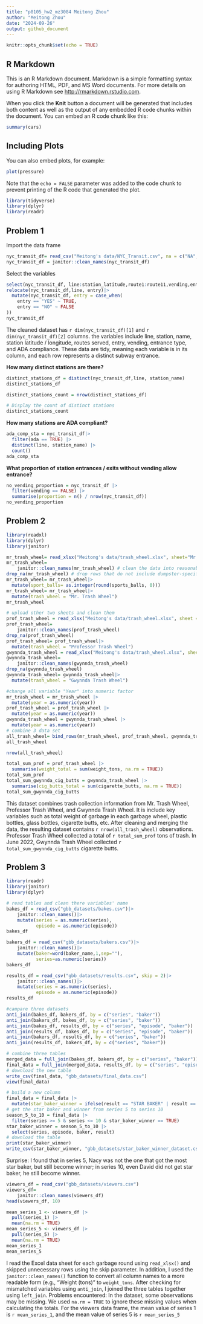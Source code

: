 ```yaml
---
title: "p8105_hw2_mz3084 Meitong Zhou"
author: "Meitong Zhou"
date: "2024-09-26"
output: github_document
---
```


```r
knitr::opts_chunk$set(echo = TRUE)
```

## R Markdown

This is an R Markdown document. Markdown is a simple formatting syntax for authoring HTML, PDF, and MS Word documents. For more details on using R Markdown see <http://rmarkdown.rstudio.com>.

When you click the **Knit** button a document will be generated that includes both content as well as the output of any embedded R code chunks within the document. You can embed an R code chunk like this:

```r
summary(cars)
```

## Including Plots

You can also embed plots, for example:

```r
plot(pressure)
```

Note that the `echo = FALSE` parameter was added to the code chunk to prevent printing of the R code that generated the plot.

```r
library(tidyverse)
library(dplyr)
library(readr)
```

## Problem 1

Import the data frame
```r
nyc_transit_df= read_csv("Meitong's data/NYC_Transit.csv", na = c("NA", "", "."))
nyc_transit_df = janitor::clean_names(nyc_transit_df)
```
Select the variables

```r
select(nyc_transit_df, line:station_latitude,route1:route11,vending,entrance_type,entry,ada)
relocate(nyc_transit_df,line, entry)|>
  mutate(nyc_transit_df, entry = case_when(
    entry == "YES" ~ TRUE,
    entry == "NO" ~ FALSE
))
nyc_transit_df
```

The cleaned dataset has `r dim(nyc_transit_df)[1]` and `r dim(nyc_transit_df)[2]` columns. the variables include line, station, name, station latitude / longitude, routes served, entry, vending, entrance type, and ADA compliance. These data are tidy, meaning each variable is in its column, and each row represents a distinct subway entrance.

**How many distinct stations are there?**

```r
distinct_stations_df = distinct(nyc_transit_df,line, station_name)
distinct_stations_df
```

```r
distinct_stations_count = nrow(distinct_stations_df)

# Display the count of distinct stations
distinct_stations_count
```

**How many stations are ADA compliant?**

```r
ada_comp_sta = nyc_transit_df|>
  filter(ada == TRUE) |>
  distinct(line, station_name) |>
  count()
ada_comp_sta
```
**What proportion of station entrances / exits without vending allow entrance?**
```r
no_vending_proportion = nyc_transit_df |>
  filter(vending == FALSE) |>
  summarise(proportion = n() / nrow(nyc_transit_df))
no_vending_proportion
```

## Problem 2
```r
library(readxl)
library(dplyr)
library(janitor)
```

```r
mr_trash_wheel= read_xlsx("Meitong's data/trash_wheel.xlsx", sheet="Mr. Trash Wheel", skip=1,na = c(".", "NA", ""), col_names = TRUE)
mr_trash_wheel= 
    janitor::clean_names(mr_trash_wheel) # clean the data into reasonable var name.
drop_na(mr_trash_wheel) # drop rows that do not include dumpster-specific data
mr_trash_wheel= mr_trash_wheel|>
  mutate(sport_balls= as.integer(round(sports_balls, 0)))
mr_trash_wheel= mr_trash_wheel|>
  mutate(trash_wheel = "Mr. Trash Wheel")
mr_trash_wheel
```
```r
# upload other two sheets and clean them
prof_trash_wheel = read_xlsx("Meitong's data/trash_wheel.xlsx", sheet = "Professor Trash Wheel", skip = 1)
prof_trash_wheel= 
    janitor::clean_names(prof_trash_wheel)
drop_na(prof_trash_wheel)
prof_trash_wheel= prof_trash_wheel|>
  mutate(trash_wheel = "Professor Trash Wheel")
gwynnda_trash_wheel = read_xlsx("Meitong's data/trash_wheel.xlsx", sheet = "Gwynnda Trash Wheel", skip = 1)
gwynnda_trash_wheel= 
    janitor::clean_names(gwynnda_trash_wheel)
drop_na(gwynnda_trash_wheel)
gwynnda_trash_wheel= gwynnda_trash_wheel|>
  mutate(trash_wheel = "Gwynnda Trash Wheel")
```
```r
#change all variable "Year" into numeric factor
mr_trash_wheel = mr_trash_wheel |>
  mutate(year = as.numeric(year))
prof_trash_wheel = prof_trash_wheel |>
  mutate(year = as.numeric(year))
gwynnda_trash_wheel = gwynnda_trash_wheel |>
  mutate(year = as.numeric(year))
# combine 3 data set
all_trash_wheel= bind_rows(mr_trash_wheel, prof_trash_wheel, gwynnda_trash_wheel)
all_trash_wheel
```
```r
nrow(all_trash_wheel) 
```

```r
total_sum_prof = prof_trash_wheel |>
  summarise(weight_total = sum(weight_tons, na.rm = TRUE))
total_sum_prof
total_sum_gwynnda_cig_butts = gwynnda_trash_wheel |>
  summarise(cig_butts_total = sum(cigarette_butts, na.rm = TRUE))
total_sum_gwynnda_cig_butts
```


This dataset combines trash collection information from Mr. Trash Wheel, Professor Trash Wheel, and Gwynnda Trash Wheel. It is include key variables such as total weight of garbage in each garbage wheel, plastic bottles, glass bottles, cigarette butts, etc. After cleaning and merging the data, the resulting dataset contains `r nrow(all_trash_wheel)`  observations. Professor Trash Wheel collected a total of `r total_sum_prof` tons of trash. In June 2022, Gwynnda Trash Wheel collected `r total_sum_gwynnda_cig_butts` cigarette butts.

## Problem 3

```r
library(readr)
library(janitor)
library(dplyr)
```

```r
# read tables and clean there variables' name
bakes_df = read_csv("gbb_datasets/bakes.csv")|>
    janitor::clean_names()|>
    mutate(series = as.numeric(series),
           episode = as.numeric(episode))
bakes_df

bakers_df = read_csv("gbb_datasets/bakers.csv")|>
    janitor::clean_names()|>
    mutate(baker=word(baker_name,1,sep=""),
           series=as.numeric(series))
bakers_df

results_df = read_csv("gbb_datasets/results.csv", skip = 2)|>
    janitor::clean_names()|>
    mutate(series = as.numeric(series),
           episode = as.numeric(episode))
results_df 
```

```r
#campare three datasets
anti_join(bakes_df, bakers_df, by = c("series", "baker"))
anti_join(bakers_df, bakes_df, by = c("series", "baker"))
anti_join(bakes_df, results_df, by = c("series", "episode", "baker"))
anti_join(results_df, bakes_df, by = c("series", "episode", "baker"))
anti_join(bakers_df, results_df, by = c("series", "baker"))
anti_join(results_df, bakers_df, by = c("series", "baker"))
```
```r
# combine three tables
merged_data = full_join(bakes_df, bakers_df, by = c("series", "baker"))
final_data = full_join(merged_data, results_df, by = c("series", "episode", "baker"))
# download the new table
write_csv(final_data, "gbb_datasets/final_data.csv")
view(final_data)
```

```r
# build a new column
final_data = final_data |>
  mutate(star_baker_winner = ifelse(result == "STAR BAKER" | result == "WINNER", TRUE, FALSE))
# get the star baker and winner from series 5 to series 10
season_5_to_10 = final_data |>
  filter(series >= 5 & series <= 10 & star_baker_winner == TRUE)
star_baker_winner = season_5_to_10 |>
  select(series, episode, baker, result)
# download the table
print(star_baker_winner)
write_csv(star_baker_winner, "gbb_datasets/star_baker_winner_dataset.csv")
```
Surprise: I found that in series 5, Nacy was not the one that got the most star baker, but still become winner; in series 10, even David did not get star baker, he still become winner.

```r
viewers_df = read_csv("gbb_datasets/viewers.csv")
viewers_df= 
    janitor::clean_names(viewers_df)
head(viewers_df, 10)
```
```r
mean_series_1 <- viewers_df |> 
  pull(series_1) |> 
  mean(na.rm = TRUE)
mean_series_5 <- viewers_df |> 
  pull(series_5) |> 
  mean(na.rm = TRUE)
mean_series_1
mean_series_5
```

I read the Excel data sheet for each garbage round using `read_xlsx()` and skipped unnecessary rows using the skip parameter. In addition, I used the `janitor::clean_names()` function to convert all column names to a more readable form (e.g., "Weight (tons)" to `weight_tons`. After checking for mismatched variables using `anti_join`, I joined the three tables together using `left_join`. Problems encountered: In the dataset, some observations may be missing. We used `na.rm = TRUE` to ignore these missing values when calculating the totals. For the viewers data frame, the mean value of series 1 is `r mean_series_1`, and the mean value of series 5 is `r mean_series_5`






